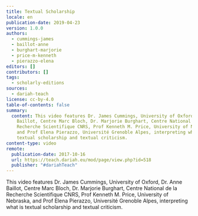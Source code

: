 ```yaml
---
title: Textual Scholarship
locale: en
publication-date: 2019-04-23
version: 1.0.0
authors:
  - cummings-james
  - baillot-anne
  - burghart-marjorie
  - price-m-kenneth
  - pierazzo-elena
editors: []
contributors: []
tags:
  - scholarly-editions
sources:
  - dariah-teach
license: cc-by-4.0
table-of-contents: false
summary:
  content: This video features Dr. James Cummings, University of Oxford, Dr. Anne
    Baillot, Centre Marc Bloch, Dr. Marjorie Burghart, Centre National de la
    Recherche Scientifique CNRS, Prof Kenneth M. Price, University of Nebraska,
    and Prof Elena Pierazzo, Université Grenoble Alpes, interpreting what is
    textual scholarship and textual criticism.
content-type: video
remote:
  publication-date: 2017-10-16
  url: https://teach.dariah.eu/mod/page/view.php?id=518
  publisher: "#dariahTeach"
---
```

This video features Dr. James Cummings, University of Oxford, Dr. Anne Baillot, Centre Marc Bloch, Dr. Marjorie Burghart, Centre National de la Recherche Scientifique CNRS, Prof Kenneth M. Price, University of Nebraska, and Prof Elena Pierazzo, Université Grenoble Alpes, interpreting what is textual scholarship and textual criticism.

<VideoCard title="DH in Practice" subtitle="Textual Scholarship" id="3ozkay6oLuY" image="images/textual-scholarship.jpg" />
